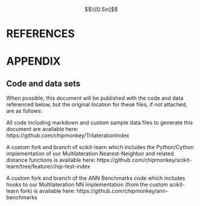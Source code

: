 $$\\[0.5in]$$

\centering

# REFERENCES {-}

\raggedright

::: {#refs}
:::

# APPENDIX {.unlisted .unnumbered}

## Code and data sets {.unlisted .unnumbered}

When possible, this document will be published with the code and data referenced below, but the original location for these files, if not attached, are as follows:

All code including markdown and custom sample data files to generate this document are available here: https://github.com/chipmonkey/TrilaterationIndex

A custom fork and branch of scikit-learn which includes the Python/Cython implementation of our Multilateration Nearest-Neighbor and related distance functions is available here: https://github.com/chipmonkey/scikit-learn/tree/feature/chip-test-index

A custom fork and branch of the ANN Benchmarks code which includes hooks to our Multilateration NN implementation (from the custom scikit-learn fork) is available here: https://github.com/chipmonkey/ann-benchmarks
